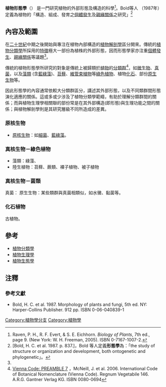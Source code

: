 '''植物形態學'''（{{lang-en|Plant morphology、phytomorphology}}） 是一門研究植物的外部形態及構造的科學<ref>Raven, P. H., R. F. Evert, & S. E. Eichhorn. ''Biology of Plants'', 7th ed., page 9. (New York: W. H. Freeman, 2005). ISBN 0-7167-1007-2.</ref>。Bold等人 （1987年）定義為植物的「構造、組成、發育之[[個體發生學|個體發生]]及[[支序分類學|親緣關係]]之研究」<ref name="bold">[Bold, H. C. et al. 1987. p. 837.]，Bold 等人定義'''形態學'''為：「the study of structure or organization and development, both ontogenetic and phylogenetic」。</ref>

==內容及範圍==
在[[二十世紀|二十世紀]]中期之後開始與專注在植物內部構造的[[植物解剖學|植物解剖學]]區分開來。傳統的[[植物分類學|植物分類學]]所採用的[[特徵|特徵]]極大一部份為植株的外部形態，因而形態學家亦注重[[個體發生學|個體發生]]、[[支序分類學|親緣關係]]等議題<ref name="bold" />。

傳統的植物形態學所研究的對象是傳統上被歸類於[[植物|植物]]的[[分類群|分類群]]<ref name="群">[http://ibot.sav.sk/icbn/frameset/0003Pre.htm Vienna Code: PREAMBLE 7] {{Wayback|url=http://ibot.sav.sk/icbn/frameset/0003Pre.htm |date=20210308073523 }}，McNeill, J. et al. 2006. International Code of Botanical Nomenclature (Vienna Code). Regnum Vegetabile 146. A.R.G. Gantner Verlag KG. ISBN 0080-0694</ref>，如[[微生物|微生物]]、[[真菌|真菌]]，以及[[藻類|藻類]] (含[[藍綠藻|藍綠藻]])、[[苔蘚|苔蘚]]、[[維管束植物|維管束植物]]等[[綠色植物|綠色植物]]、植物[[化石|化石]]、部份[[原生生物|原生生物]]等。

因此形態學的內容通常依較大分類群區分，講述其外部形態，以及不同類群間形態演化適應的關係。這或多或少涉及了植物分類學範疇，有助於理解分類群間的關係；而與植物生理學相關聯的部份常是在其外部構造(即形態)與生理功能之間的關係；與植物解剖學則是其研究層級不同所造成的差異。

===原核生物===
* [[原核生物|原核生物]]：如[[細菌|細菌]]、[[藍綠藻|藍綠藻]]。

===真核生物－綠色植物===
* 藻類：綠藻、
* 陸生植物：苔蘚、蕨類、裸子植物、被子植物

===真核生物－菌類===
真菌：
原生生物：某些類群與真菌相類似，如水黴、黏菌等。

===化石植物===
古植物。

==參考==
* [[植物分類學|植物分類學]]
* [[植物生理學|植物生理學]]
* [[植物生態學|植物生態學]]

==注釋==
<references />

===參考文獻===
* Bold, H. C. et al. 1987. Morphology of plants and fungi, 5th ed. NY: Harper-Collins Publisher. 912 pp. ISBN 0-06-040839-1

{{植物學}}
{{植物小作品}}


[[Category:植物學分支|Category:植物學分支]]
[[Category:植物學|Category:植物學]]